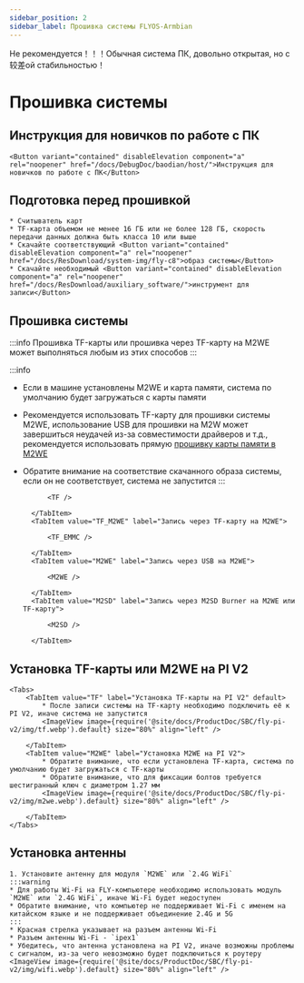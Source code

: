 ```yaml
---
sidebar_position: 2
sidebar_label: Прошивка системы FLYOS-Armbian
---
```


Не рекомендуется！！！Обычная система ПК, довольно открытая, но с较差ой стабильностью！





# Прошивка системы

## Инструкция для новичков по работе с ПК

    <Button variant="contained" disableElevation component="a" rel="noopener" href="/docs/DebugDoc/baodian/host/">Инструкция для новичков по работе с ПК</Button>

## Подготовка перед прошивкой

    * Считыватель карт
    * TF-карта объемом не менее 16 ГБ или не более 128 ГБ, скорость передачи данных должна быть класса 10 или выше
    * Скачайте соответствующий <Button variant="contained" disableElevation component="a" rel="noopener" href="/docs/ResDownload/system-img/fly-c8">образ системы</Button>
    * Скачайте необходимый <Button variant="contained" disableElevation component="a" rel="noopener" href="/docs/ResDownload/auxiliary_software/">инструмент для записи</Button>

## Прошивка системы

:::info
Прошивка TF-карты или прошивка через TF-карту на M2WE может выполняться любым из этих способов
:::

:::info
* Если в машине установлены M2WE и карта памяти, система по умолчанию будет загружаться с карты памяти
* Рекомендуется использовать TF-карту для прошивки системы M2WE, использование USB для прошивки на M2W может завершиться неудачей из-за совместимости драйверов и т.д., рекомендуется использовать прямую [прошивку карты памяти в M2WE](https://mellow-next.klipper.cn/docs/ProductDoc/SBC/fly-pi-v2/fly-os)
* Обратите внимание на соответствие скачанного образа системы, если он не соответствует, система не запустится
:::

    <Tabs>
        <TabItem value="TF" label="Запись на TF-карту" default>
            
            <TF />
            
        </TabItem>
        <TabItem value="TF_M2WE" label="Запись через TF-карту на M2WE">
            
            <TF_EMMC />

        </TabItem>
        <TabItem value="M2WE" label="Запись через USB на M2WE">
            
            <M2WE />

        </TabItem>
        <TabItem value="M2SD" label="Запись через M2SD Burner на M2WE или TF-карту">
            
            <M2SD />

        </TabItem>
    </Tabs>



## Установка TF-карты или M2WE на PI V2

    <Tabs>
        <TabItem value="TF" label="Установка TF-карты на PI V2" default>
            * После записи системы на TF-карту необходимо подключить её к PI V2, иначе система не запустится
            <ImageView image={require('@site/docs/ProductDoc/SBC/fly-pi-v2/img/tf.webp').default} size="80%" align="left" />  

        </TabItem>
        <TabItem value="M2WE" label="Установка M2WE на PI V2">
            * Обратите внимание, что если установлена TF-карта, система по умолчанию будет загружаться с TF-карты
            * Обратите внимание, что для фиксации болтов требуется шестигранный ключ с диаметром 1.27 мм
            <ImageView image={require('@site/docs/ProductDoc/SBC/fly-pi-v2/img/m2we.webp').default} size="80%" align="left" />  

        </TabItem>
    </Tabs>

## Установка антенны

    1. Установите антенну для модуля `M2WE` или `2.4G WiFi`
    :::warning
    * Для работы Wi-Fi на FLY-компьютере необходимо использовать модуль `M2WE` или `2.4G WiFi`, иначе Wi-Fi будет недоступен
    * Обратите внимание, что компьютер не поддерживает Wi-Fi с именем на китайском языке и не поддерживает объединение 2.4G и 5G
    :::
    * Красная стрелка указывает на разъем антенны Wi-Fi
    * Разъем антенны Wi-Fi - `ipex1`
    * Убедитесь, что антенна установлена на PI V2, иначе возможны проблемы с сигналом, из-за чего невозможно будет подключиться к роутеру
    <ImageView image={require('@site/docs/ProductDoc/SBC/fly-pi-v2/img/wifi.webp').default} size="80%" align="left" />
